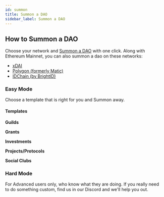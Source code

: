 ```yaml
---
id: summon
title: Summon a DAO
sidebar_label: Summon a DAO
---
```


## How to Summon a DAO

Choose your network and [Summon a DAO](https://app.daohaus.club/summon) with one click. Along with Ethereum Mainnet, you can also summon a dao on these networks:

- [xDAI](/networks#xdai)
- [Polygon (formerly Matic)](/networks#polygon)
- [IDChain (by BrightID)](/networks#idchain)

### Easy Mode

Choose a template that is right for you and Summon away.

#### Templates

**Guilds**

**Grants**

**Investments**

**Projects/Protocols**

**Social Clubs**

### Hard Mode

For Advanced users only, who know what they are doing. If you really need to do something custom, find us in our Discord and we'll help you out.
